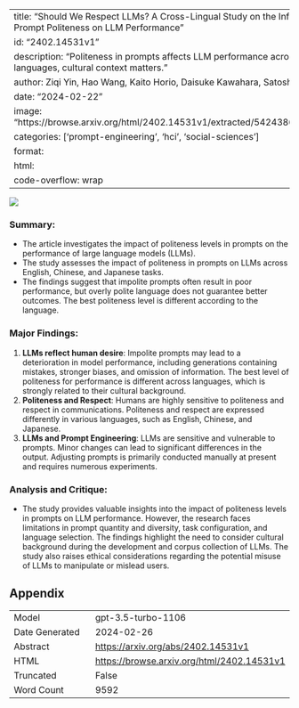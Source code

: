 
---
title: "Should We Respect LLMs? A Cross-Lingual Study on the Influence of Prompt Politeness on LLM Performance"
id: "2402.14531v1"
description: "Politeness in prompts affects LLM performance across languages, cultural context matters."
author: Ziqi Yin, Hao Wang, Kaito Horio, Daisuke Kawahara, Satoshi Sekine
date: "2024-02-22"
image: "https://browse.arxiv.org/html/2402.14531v1/extracted/5424386/ilst.png"
categories: ['prompt-engineering', 'hci', 'social-sciences']
format:
  html:
    code-overflow: wrap
---

![](https://browse.arxiv.org/html/2402.14531v1/extracted/5424386/ilst.png)

### Summary:
- The article investigates the impact of politeness levels in prompts on the performance of large language models (LLMs).
- The study assesses the impact of politeness in prompts on LLMs across English, Chinese, and Japanese tasks.
- The findings suggest that impolite prompts often result in poor performance, but overly polite language does not guarantee better outcomes. The best politeness level is different according to the language.

### Major Findings:
1. **LLMs reflect human desire**: Impolite prompts may lead to a deterioration in model performance, including generations containing mistakes, stronger biases, and omission of information. The best level of politeness for performance is different across languages, which is strongly related to their cultural background.
2. **Politeness and Respect**: Humans are highly sensitive to politeness and respect in communications. Politeness and respect are expressed differently in various languages, such as English, Chinese, and Japanese.
3. **LLMs and Prompt Engineering**: LLMs are sensitive and vulnerable to prompts. Minor changes can lead to significant differences in the output. Adjusting prompts is primarily conducted manually at present and requires numerous experiments.

### Analysis and Critique:
- The study provides valuable insights into the impact of politeness levels in prompts on LLM performance. However, the research faces limitations in prompt quantity and diversity, task configuration, and language selection. The findings highlight the need to consider cultural background during the development and corpus collection of LLMs. The study also raises ethical considerations regarding the potential misuse of LLMs to manipulate or mislead users.

## Appendix

|          |          |
|----------|----------|
| Model     | gpt-3.5-turbo-1106       |
| Date Generated     | 2024-02-26       |
| Abstract | [https://arxiv.org/abs/2402.14531v1](https://arxiv.org/abs/2402.14531v1)        |
| HTML     | [https://browse.arxiv.org/html/2402.14531v1](https://browse.arxiv.org/html/2402.14531v1)       |
| Truncated       | False       |
| Word Count       | 9592       |